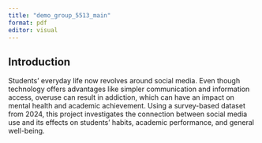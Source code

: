 ```yaml
---
title: "demo_group_5513_main"
format: pdf
editor: visual
---
```


## Introduction

Students' everyday life now revolves around social media. Even though technology offers advantages like simpler communication and information access, overuse can result in addiction, which can have an impact on mental health and academic achievement. Using a survey-based dataset from 2024, this project investigates the connection between social media use and its effects on students' habits, academic performance, and general well-being.